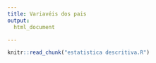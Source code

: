 ```yaml
---
title: Variavéis dos pais
output:
  html_document

---
```



```r
knitr::read_chunk("estatistica descritiva.R")
```


```r
```

```r
```

```r
```

```r
```

```r
```

